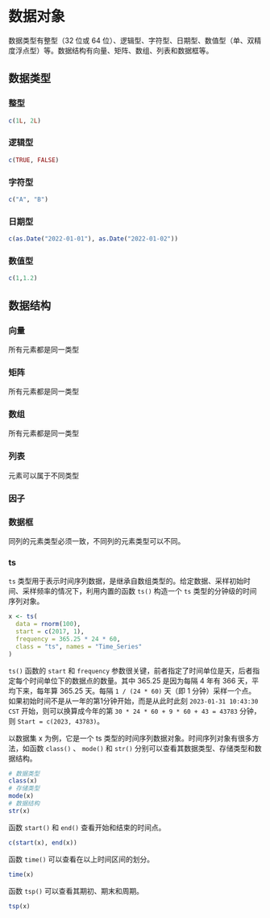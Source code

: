 # 数据对象 {#sec-data-objects}

数据类型有整型（32 位或 64 位）、逻辑型、字符型、日期型、数值型（单、双精度浮点型）等。数据结构有向量、矩阵、数组、列表和数据框等。

## 数据类型 {#sec-data-type}

### 整型 {#sec-integer}

```r
c(1L, 2L)
```

### 逻辑型 {#sec-logical}

```r
c(TRUE, FALSE)
```

### 字符型 {#sec-character}

```r
c("A", "B")
```

### 日期型 {#sec-date}

```r
c(as.Date("2022-01-01"), as.Date("2022-01-02"))
```

### 数值型 {#sec-numeric}

```r
c(1,1.2)
```

## 数据结构 {#sec-data-structure}

### 向量 {#sec-vector}

所有元素都是同一类型

### 矩阵 {#sec-matrix}

所有元素都是同一类型

### 数组 {#sec-array}

所有元素都是同一类型

### 列表 {#sec-list}

元素可以属于不同类型

### 因子 {#sec-factor}

### 数据框 {#sec-data-frame}

同列的元素类型必须一致，不同列的元素类型可以不同。

### ts {#sec-ts}

`ts` 类型用于表示时间序列数据，是继承自数组类型的。给定数据、采样初始时间、采样频率的情况下，利用内置的函数 `ts()` 构造一个 `ts` 类型的分钟级的时间序列对象。

```r
x <- ts(
  data = rnorm(100), 
  start = c(2017, 1), 
  frequency = 365.25 * 24 * 60, 
  class = "ts", names = "Time_Series"
)
```

`ts()` 函数的 `start` 和 `frequency` 参数很关键，前者指定了时间单位是天，后者指定每个时间单位下的数据点的数量。其中 365.25 是因为每隔 4 年有 366 天，平均下来，每年算 365.25 天。每隔 `1 / (24 * 60)` 天（即 1 分钟）采样一个点。如果初始时间不是从一年的第1分钟开始，而是从此时此刻 `2023-01-31 10:43:30 CST` 开始，则可以换算成今年的第 `30 * 24 * 60 + 9 * 60 + 43 = 43783` 分钟，则 `Start = c(2023, 43783)`。

以数据集 x 为例，它是一个 ts 类型的时间序列数据对象。时间序列对象有很多方法，如函数 `class()` 、 `mode()` 和 `str()` 分别可以查看其数据类型、存储类型和数据结构。

```r
# 数据类型
class(x)
# 存储类型
mode(x)
# 数据结构
str(x)
```

函数 `start()` 和 `end()` 查看开始和结束的时间点。

```r
c(start(x), end(x))
```

函数 `time()` 可以查看在以上时间区间的划分。

```r
time(x)
```

函数 `tsp()` 可以查看其期初、期末和周期。

```r
tsp(x)
```
